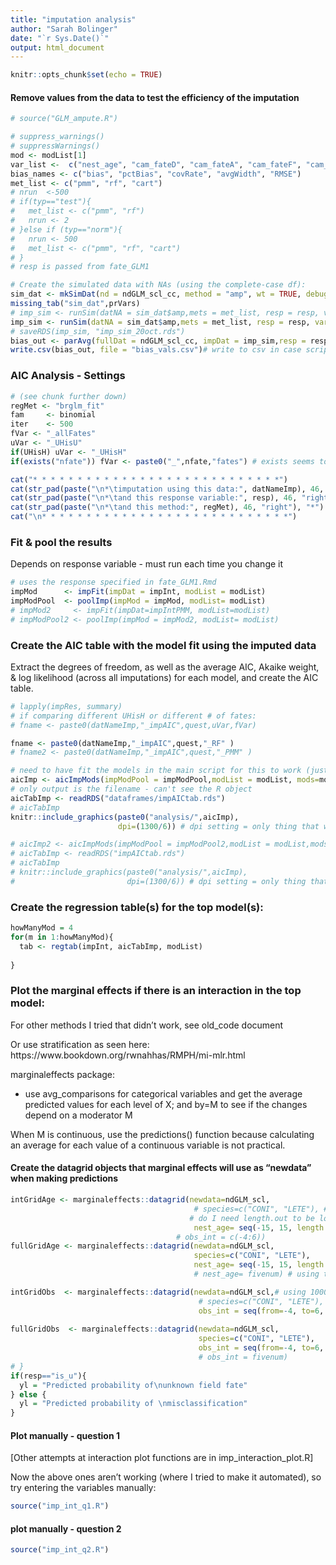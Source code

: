 ```yaml
---
title: "imputation analysis"
author: "Sarah Bolinger"
date: "`r Sys.Date()`"
output: html_document
---
```


```r
knitr::opts_chunk$set(echo = TRUE)
```

#### Remove values from the data to test the efficiency of the imputation 

```r
# source("GLM_ampute.R")

# suppress_warnings()
# suppressWarnings()
mod <- modList[1]
var_list <-  c("nest_age", "cam_fateD", "cam_fateA", "cam_fateF", "cam_fateHu", "cam_fateS", "speciesLETE", "speciesLETE:nest_age")
bias_names <- c("bias", "pctBias", "covRate", "avgWidth", "RMSE")
met_list <- c("pmm", "rf", "cart")
# nrun  <-500
# if(typ=="test"){
#   met_list <- c("pmm", "rf")
#   nrun <- 2
# }else if (typ=="norm"){
#   nrun <- 500
#   met_list <- c("pmm", "rf", "cart")
# }
# resp is passed from fate_GLM1
```


```r
# Create the simulated data with NAs (using the complete-case df):
sim_dat <- mkSimDat(nd = ndGLM_scl_cc, method = "amp", wt = TRUE, debug = TRUE, convFact = TRUE)
missing_tab("sim_dat",prVars)
# imp_sim <- runSim(datNA = sim_dat$amp,mets = met_list, resp = resp, vars = var_list, mod = mod, nruns=500)
imp_sim <- runSim(datNA = sim_dat$amp,mets = met_list, resp = resp, vars = var_list, mod = mod, nruns=nrun)
# saveRDS(imp_sim, "imp_sim_20oct.rds")
bias_out <- parAvg(fullDat = ndGLM_scl_cc, impDat = imp_sim,resp = resp,vars = var_list, mod = mod,mets = met_list, biasVals = bias_names)
write.csv(bias_out, file = "bias_vals.csv")# write to csv in case script aborts 

```

### AIC Analysis - Settings

```r
# (see chunk further down)
regMet <- "brglm_fit"
fam     <- binomial
iter    <- 500
fVar <- "_allFates"
uVar <- "_UHisU"
if(UHisH) uVar <- "_UHisH" 
if(exists("nfate")) fVar <- paste0("_",nfate,"fates") # exists seems to be more complicated than I thought...
```


```r
cat("* * * * * * * * * * * * * * * * * * * * * * * * * * * *")
cat(str_pad(paste("\n*\timputation using this data:", datNameImp), 46, "right"), "*")
cat(str_pad(paste("\n*\tand this response variable:", resp), 46, "right"), "*")
cat(str_pad(paste("\n*\tand this method:", regMet), 46, "right"), "*")
cat("\n* * * * * * * * * * * * * * * * * * * * * * * * * * * *")
```

### Fit & pool the results

Depends on response variable - must run each time you change it

```r
# uses the response specified in fate_GLM1.Rmd
impMod      <- impFit(impDat = impInt, modList = modList)
impModPool  <- poolImp(impMod = impMod, modList= modList)
# impMod2     <- impFit(impDat=impIntPMM, modList=modList)
# impModPool2 <- poolImp(impMod = impMod2, modList= modList)
```

### Create the AIC table with the model fit using the imputed data

Extract the degrees of freedom, as well as the average AIC, Akaike weight, & log likelihood 
(across all imputations) for each model, and create the AIC table.

```r
# lapply(impRes, summary)
# if comparing different UHisH or different # of fates:
# fname <- paste0(datNameImp,"_impAIC",quest,uVar,fVar)

fname <- paste0(datNameImp,"_impAIC",quest,"_RF" )
# fname2 <- paste0(datNameImp,"_impAIC",quest,"_PMM" )

# need to have fit the models in the main script for this to work (just for naming):
aicImp <- aicImpMods(impModPool = impModPool,modList = modList, mods=mods,filePrefix = fname, dir=homeDir)
# only output is the filename - can't see the R object
aicTabImp <- readRDS("dataframes/impAICtab.rds")
# aicTabImp
knitr::include_graphics(paste0("analysis/",aicImp),
                        dpi=(1300/6)) # dpi setting = only thing that works

# aicImp2 <- aicImpMods(impModPool = impModPool2,modList = modList,mods=mods,filePrefix = fname2)
# aicTabImp <- readRDS("impAICtab.rds")
# aicTabImp
# knitr::include_graphics(paste0("analysis/",aicImp),
#                         dpi=(1300/6)) # dpi setting = only thing that works
```

### Create the regression table(s) for the top model(s):

```r
howManyMod = 4
for(m in 1:howManyMod){
  tab <- regtab(impInt, aicTabImp, modList)
  
}
```

### Plot the marginal effects if there is an interaction in the top model:

For other methods I tried that didn't work, see old_code document

Or use stratification as seen here: https://www.bookdown.org/rwnahhas/RMPH/mi-mlr.html

marginaleffects package: 

- use avg_comparisons for categorical variables and get the average predicted values for each level of X; and by=M to see if the changes depend on a moderator M

When M is continuous, use the predictions() function because calculating an average for each value of a continuous variable is not practical.

#### Create the datagrid objects that marginal effects will use as "newdata" when making predictions

```r
intGridAge <- marginaleffects::datagrid(newdata=ndGLM_scl,
                                         # species=c("CONI", "LETE"), # try using only M in the grid
                                        # do I need length.out to be longer bc the df is high?
                                         nest_age= seq(-15, 15, length.out=200)) # using the centered data
                                     # obs_int = c(-4:6))
fullGridAge <- marginaleffects::datagrid(newdata=ndGLM_scl,
                                         species=c("CONI", "LETE"),
                                         nest_age= seq(-15, 15, length.out=200)) # using the centered data
                                         # nest_age= fivenum) # using the centered data

intGridObs  <- marginaleffects::datagrid(newdata=ndGLM_scl,# using 1000 values doesn't seem to help with slopes plot
                                          # species=c("CONI", "LETE"),
                                          obs_int = seq(from=-4, to=6, length.out=200)) 
                                           
fullGridObs  <- marginaleffects::datagrid(newdata=ndGLM_scl,
                                          species=c("CONI", "LETE"),
                                          obs_int = seq(from=-4, to=6, length.out=200))
                                          # obs_int = fivenum) 
# }
if(resp=="is_u"){
  yl = "Predicted probability of\nunknown field fate"
} else {
  yl = "Predicted probability of \nmisclassification"
}
```

#### Plot manually - question 1

[Other attempts at interaction plot functions are in imp_interaction_plot.R]

Now the above ones aren't working (where I tried to make it automated), so try 
entering the variables manually:

```r
source("imp_int_q1.R")
```

#### plot manually - question 2 

```r
source("imp_int_q2.R")
```
